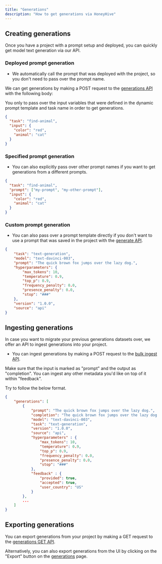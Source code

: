 ```yaml
---
title: "Generations"
description: "How to get generations via HoneyHive"
---
```



## Creating generations

Once you have a project with a prompt setup and deployed, you can quickly get model text generation via our API.


### Deployed prompt generation

- We automatically call the prompt that was deployed with the project, so you don't need to pass over the prompt name.

We can get generations by making a POST request to the [generations API](/api-reference/generations/post_saved) with the following body:

You only to pass over the input variables that were defined in the dynamic prompt template and task name in order to get generations.

```json
{
  "task": "find-animal",
  "input": {
    "color": "red",
    "animal": "cat"
  }
}
```

### Specified prompt generation

- You can also explicitly pass over other prompt names if you want to get generations from a different prompts.

```json
{
  "task": "find-animal",
  "prompt": ["my-prompt", "my-other-prompt"],
  "input": {
    "color": "red",
    "animal": "cat"
  }
}
```

### Custom prompt generation

- You can also pass over a prompt template directly if you don't want to use a prompt that was saved in the project with the [generate API](/api-reference/generations/post_generate).

```json
{
    "task": "text-generation",
    "model": "text-davinci-003",
    "prompt": "The quick brown fox jumps over the lazy dog.",
    "hyperparameters": {
        "max_tokens": 10,
        "temperature": 0.9,
        "top_p": 0.9,
        "frequency_penalty": 0.0,
        "presence_penalty": 0.0,
        "stop": "###"
    },
    "version": "1.0.0",
    "source": "api"
}
```

## Ingesting generations

In case you want to migrate your previous generations datasets over, we offer an API to ingest generations into your project.

- You can ingest generations by making a POST request to the [bulk ingest API](/api-reference/generations/post_bulk).

Make sure that the input is marked as "prompt" and the output as "completion". You can ingest any other metadata you'd like on top of it within "feedback".

Try to follow the below format.

```json
{
    "generations": [
        {
            "prompt": "The quick brown fox jumps over the lazy dog.",
            "completion": "The quick brown fox jumps over the lazy dog.",
            "model": "text-davinci-003",
            "task": "text-generation",
            "version": "1.0.0",
            "source": "api",
            "hyperparameters" : {
                "max_tokens": 10,
                "temperature": 0.9,
                "top_p": 0.9,
                "frequency_penalty": 0.0,
                "presence_penalty": 0.0,
                "stop": "###"
            },
            "feedback" : {
                "provided": true,
                "accepted": true,
                "user_country": "US"
            }
        },
        ...
    ]
}
```

## Exporting generations

You can export generations from your project by making a GET request to the [generations GET API](/api-reference/generations/get).

Alternatively, you can also export generations from the UI by clicking on the "Export" button on the [generations](https://app.honeyhive.ai/datasets/generations) page.